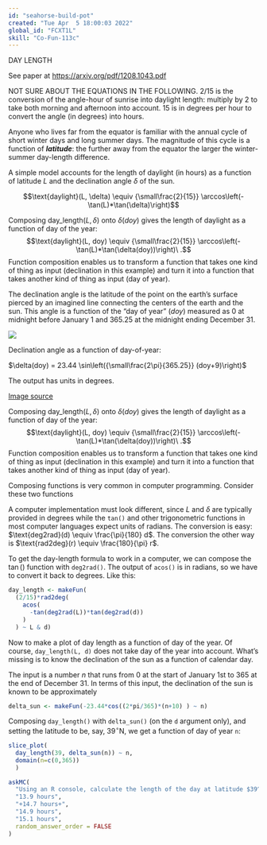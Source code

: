 ```yaml
---
id: "seahorse-build-pot"
created: "Tue Apr  5 18:00:03 2022"
global_id: "FCXT1L"
skill: "Co-Fun-113c"
---
```


DAY LENGTH


See paper at <https://arxiv.org/pdf/1208.1043.pdf>

NOT SURE ABOUT THE EQUATIONS IN THE FOLLOWING. 2/15 is the conversion of the angle-hour of sunrise into daylight length: multiply by 2 to take both morning and afternoon into account. 15 is in degrees per hour to convert the angle (in degrees) into hours. 

::: {.example data-latex=""}
Anyone who lives far from the equator is familiar with the annual cycle of short winter days and long summer days. The magnitude of this cycle is a function of ***latitude***: the further away from the equator the larger the winter-summer day-length difference. 

A simple model accounts for the length of daylight (in hours) as a function of latitude $L$ and the declination angle $\delta$ of the sun. 

$$\text{daylight}(L, \delta) \equiv {\small\frac{2}{15}} \arccos\left(-\tan(L)*\tan(\delta)\right)$$

Composing day_length$(L, \delta)$ onto $\delta(doy)$ gives the length of daylight as a function of day of the year:
$$\text{daylight}(L, doy) \equiv {\small\frac{2}{15}} \arccos\left(-\tan(L)*\tan(\delta(doy))\right)\ .$$
Function composition enables us to transform a function that takes one kind of thing as input (declination in this example) and turn it into a function that takes another kind of thing as input (day of year).

::: {.column-margin}
The declination angle is the latitude of the point on the earth's surface pierced by an imagined line connecting the centers of the earth and the sun. This angle is a function of the "day of year" ($doy$) measured as 0 at midnight before January 1 and 365.25 at the midnight ending December 31.

![](www/declination-angle.png)

Declination angle as a function of day-of-year: 

$\delta(doy) = 23.44 \sin\left({\small\frac{2\pi}{365.25}} (doy+9)\right)$

The output has units in degrees.

[Image source](https://www.researchgate.net/publication/298318962_Calculation_of_Optimum_Fixed_Tilt_Angle_of_PV_Panels_Depending_on_Solar_Angles_and_Comparison_of_the_Results_with_Experimental_Study_Conducted_in_Summer_in_Bilecik_Turkey?enrichId=rgreq-51488ef1a53e60fdea18a99d842428bf-XXX&enrichSource=Y292ZXJQYWdlOzI5ODMxODk2MjtBUzozMzk4NjIxMDU0MTE1OThAMTQ1ODA0MDg0ODkzMg%3D%3D&el=1_x_2&_esc=publicationCoverPdf)
:::

Composing day_length$(L, \delta)$ onto $\delta(doy)$ gives the length of daylight as a function of day of the year:
$$\text{daylight}(L, doy) \equiv {\small\frac{2}{15}} \arccos\left(-\tan(L)*\tan(\delta(doy))\right)\ .$$
Function composition enables us to transform a function that takes one kind of thing as input (declination in this example) and turn it into a function that takes another kind of thing as input (day of year).




:::



Composing functions is very common in computer programming. Consider these two functions


A computer implementation must look different, since $L$ and $\delta$ are typically provided in degrees while the `tan()` and other trigonometric functions in most computer languages expect units of radians. The conversion is easy: $\text{deg2rad}(d) \equiv \frac{\pi}{180} d$. The conversion the other way is $\text{rad2deg}(r) \equiv \frac{180}{\pi} r$.

To get the day-length formula to work in a computer, we can compose the $\tan()$ function with `deg2rad()`. The output of `acos()` is in radians, so we have to convert it back to degrees. Like this:

```r
day_length <- makeFun(
  (2/15)*rad2deg(
    acos(
      -tan(deg2rad(L))*tan(deg2rad(d))
    )
  ) ~ L & d)
```


Now to make a plot of day length as a function of day of the year. Of course, `day_length(L, d)` does not take day of the year into account. What's missing is to know the declination of the sun as a function of calendar day.

The input is a number $n$ that runs from 0 at the start of January 1st to 365 at the end of December 31. In terms of this input, the declination of the sun is known to be approximately
```r
delta_sun <- makeFun(-23.44*cos((2*pi/365)*(n+10) ) ~ n)
```

Composing `day_length()` with `delta_sun()` (on the `d` argument only), and setting the latitude to be, say, $39^\circ$N,  we get a function of day of year `n`:
```r
slice_plot(
  day_length(39, delta_sun(n)) ~ n, 
  domain(n=c(0,365))
  )
```

```r
askMC(
  "Using an R console, calculate the length of the day at latitude $39^\\circ$ on the longest day of the year, which is when the declination of the sun is $23.44^\\circ$. How long is it?",
  "13.9 hours",
  "+14.7 hours+",
  "14.9 hours",
  "15.1 hours",
  random_answer_order = FALSE
)
```
